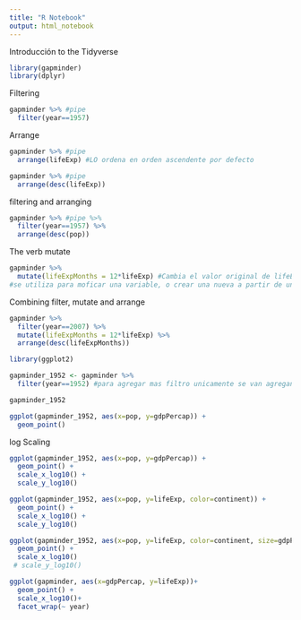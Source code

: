 ---
title: "R Notebook"
output: html_notebook
---

Introducción to the Tidyverse

```{r}
library(gapminder)
library(dplyr)

```

Filtering

```{r}
gapminder %>% #pipe
  filter(year==1957)

```

Arrange

```{r}

gapminder %>% #pipe
  arrange(lifeExp) #LO ordena en orden ascendente por defecto

gapminder %>% #pipe
  arrange(desc(lifeExp))

```
filtering and arranging

```{r}
gapminder %>% #pipe %>%
  filter(year==1957) %>%
  arrange(desc(pop))

```
The verb mutate

```{r}

gapminder %>%
  mutate(lifeExpMonths = 12*lifeExp) #Cambia el valor original de lifeExp, lo multiplica por 12, unicamente afecta los resultados mostrados, el data set original se mantiene sin cambios.
#se utiliza para moficar una variable, o crear una nueva a partir de una existente.

```

Combining filter, mutate and arrange

```{r}

gapminder %>% 
  filter(year==2007) %>%
  mutate(lifeExpMonths = 12*lifeExp) %>%
  arrange(desc(lifeExpMonths))

```
```{r}

library(ggplot2)

gapminder_1952 <- gapminder %>%
  filter(year==1952) #para agregar mas filtro unicamente se van agregando separados por coma filter(year==1952, continent=="Asia")

gapminder_1952

ggplot(gapminder_1952, aes(x=pop, y=gdpPercap)) + 
  geom_point()

```

log Scaling

```{r}
ggplot(gapminder_1952, aes(x=pop, y=gdpPercap)) + 
  geom_point() +
  scale_x_log10() +
  scale_y_log10()

```

```{r}
ggplot(gapminder_1952, aes(x=pop, y=lifeExp, color=continent)) + 
  geom_point() +
  scale_x_log10() +
  scale_y_log10()
```

```{r}

ggplot(gapminder_1952, aes(x=pop, y=lifeExp, color=continent, size=gdpPercap)) + 
  geom_point() +
  scale_x_log10() 
 # scale_y_log10()
```

```{r}

ggplot(gapminder, aes(x=gdpPercap, y=lifeExp))+
  geom_point() +
  scale_x_log10()+
  facet_wrap(~ year)



```

